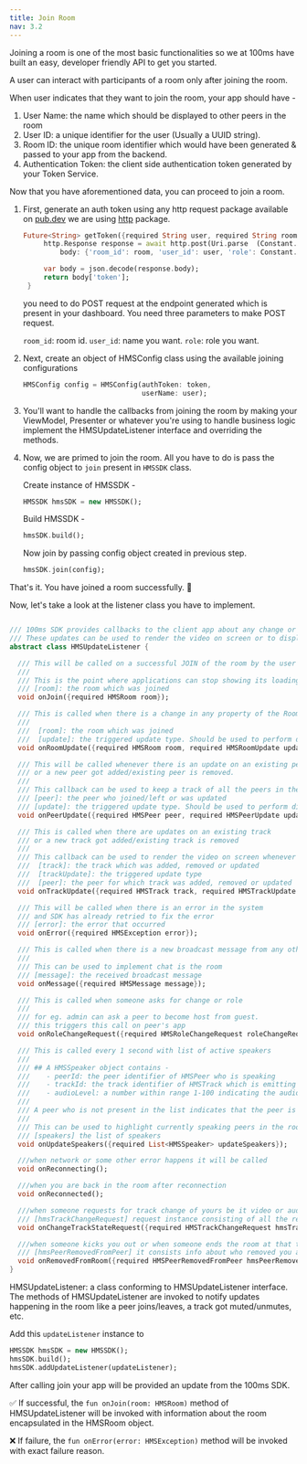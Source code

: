 ```yaml
---
title: Join Room
nav: 3.2
---
```


Joining a room is one of the most basic functionalities so we at 100ms have built an easy, developer friendly API to get you started.

A user can interact with participants of a room only after joining the room.

When user indicates that they want to join the room, your app should have -

1. User Name: the name which should be displayed to other peers in the room
2. User ID: a unique identifier for the user (Usually a UUID string).
3. Room ID: the unique room identifier which would have been generated & passed to your app from the backend.
4. Authentication Token: the client side authentication token generated by your Token Service.


Now that you have aforementioned data, you can proceed to join a room.

1. First, generate an auth token using any http request package 
   available on [pub.dev](https://pub.dev/) we are using [http](https://pub.dev/packages/http) package.

   ```dart
   Future<String> getToken({required String user, required String room}) async {
        http.Response response = await http.post(Uri.parse  (Constant.getTokenURL),
            body: {'room_id': room, 'user_id': user, 'role': Constant.defaultRole});

        var body = json.decode(response.body);
        return body['token'];
    }
   ```
    you need to do POST request at the endpoint generated which is present in your dashboard.
    You need three parameters to make POST request.

    `room_id`: room id. `user_id`: name you want. 
    `role`: role you want.


2. Next, create an object of HMSConfig class using the available  joining configurations

   ```dart
   HMSConfig config = HMSConfig(authToken: token,
                                userName: user);
   ```

3. You'll want to handle the callbacks from joining the room by making your ViewModel, Presenter or whatever you're using to handle business logic implement the HMSUpdateListener interface and overriding the methods.

4. Now, we are primed to join the room. All you have to do is pass the config object to `join` present in `HMSSDK` class.

   Create instance of HMSSDK -
   ```dart 
   HMSSDK hmsSDK = new HMSSDK();
   ```
   
   Build HMSSDK -
   ```dart
   hmsSDK.build();
   ```

   Now join by passing config object created in previous step.
   ```dart 
   hmsSDK.join(config);
   ```

That's it. You have joined a room successfully. 🥳

Now, let's take a look at the listener class you have to implement.
 
```dart

/// 100ms SDK provides callbacks to the client app about any change or update happening in the room after a user has joined by implementing HMSUpdateListener.
/// These updates can be used to render the video on screen or to display other info regarding the room.
abstract class HMSUpdateListener {

  /// This will be called on a successful JOIN of the room by the user
  ///
  /// This is the point where applications can stop showing its loading state
  /// [room]: the room which was joined
  void onJoin({required HMSRoom room});

  /// This is called when there is a change in any property of the Room
  ///
  ///  [room]: the room which was joined
  ///  [update]: the triggered update type. Should be used to perform different UI Actions
  void onRoomUpdate({required HMSRoom room, required HMSRoomUpdate update});

  /// This will be called whenever there is an update on an existing peer
  /// or a new peer got added/existing peer is removed.
  ///
  /// This callback can be used to keep a track of all the peers in the room
  /// [peer]: the peer who joined/left or was updated
  /// [update]: the triggered update type. Should be used to perform different UI Actions
  void onPeerUpdate({required HMSPeer peer, required HMSPeerUpdate update});

  /// This is called when there are updates on an existing track
  /// or a new track got added/existing track is removed
  ///
  /// This callback can be used to render the video on screen whenever a track gets added
  ///  [track]: the track which was added, removed or updated
  ///  [trackUpdate]: the triggered update type
  ///  [peer]: the peer for which track was added, removed or updated
  void onTrackUpdate({required HMSTrack track, required HMSTrackUpdate trackUpdate, required HMSPeer peer});

  /// This will be called when there is an error in the system
  /// and SDK has already retried to fix the error
  /// [error]: the error that occurred
  void onError({required HMSException error});

  /// This is called when there is a new broadcast message from any other peer in the room
  ///
  /// This can be used to implement chat is the room
  /// [message]: the received broadcast message
  void onMessage({required HMSMessage message});

  /// This is called when someone asks for change or role
  ///
  /// for eg. admin can ask a peer to become host from guest.
  /// this triggers this call on peer's app
  void onRoleChangeRequest({required HMSRoleChangeRequest roleChangeRequest});

  /// This is called every 1 second with list of active speakers
  ///
  /// ## A HMSSpeaker object contains -
  ///    - peerId: the peer identifier of HMSPeer who is speaking
  ///    - trackId: the track identifier of HMSTrack which is emitting audio
  ///    - audioLevel: a number within range 1-100 indicating the audio volume
  ///
  /// A peer who is not present in the list indicates that the peer is not speaking
  ///
  /// This can be used to highlight currently speaking peers in the room
  /// [speakers] the list of speakers
  void onUpdateSpeakers({required List<HMSSpeaker> updateSpeakers});

  ///when network or some other error happens it will be called
  void onReconnecting();

  ///when you are back in the room after reconnection
  void onReconnected();

  ///when someone requests for track change of yours be it video or audio this will be triggered
  /// [hmsTrackChangeRequest] request instance consisting of all the required info about track change
  void onChangeTrackStateRequest({required HMSTrackChangeRequest hmsTrackChangeRequest});

  ///when someone kicks you out or when someone ends the room at that time it is triggered
  /// [hmsPeerRemovedFromPeer] it consists info about who removed you and why.
  void onRemovedFromRoom({required HMSPeerRemovedFromPeer hmsPeerRemovedFromPeer});
}

```

HMSUpdateListener: a class conforming to HMSUpdateListener interface.
The methods of HMSUpdateListener are invoked to notify updates happening in the room like a peer joins/leaves, a track got muted/unmutes, etc.

Add this `updateListener` instance to 
```dart
HMSSDK hmsSDK = new HMSSDK();
hmsSDK.build();
hmsSDK.addUpdateListener(updateListener);
```

After calling join your app will be provided an update from the 100ms SDK.

✅ If successful, the `fun onJoin(room: HMSRoom)` method of HMSUpdateListener will be invoked with information about the room encapsulated in the HMSRoom object.

❌ If failure, the `fun onError(error: HMSException)` method will be invoked with exact failure reason.
